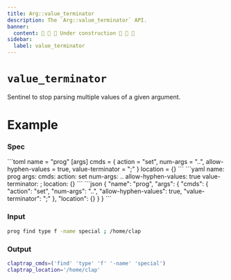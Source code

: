 ```yaml
---
title: Arg::value_terminator
description: The `Arg::value_terminator` API.
banner:
  content: 🚧 🚧 🚧 Under construction 🚧 🚧 🚧
sidebar:
  label: value_terminator
---
```



# `value_terminator` <LinkButton href="https://docs.rs/clap/latest/clap/struct.Arg.html#method.value_terminator" icon="open-book" variant="minimal"></LinkButton>

<Badge text="since 0.1.0" size="small" />

Sentinel to stop parsing multiple values of a given argument.

# Example

### Spec

<Tabs syncKey="format">
  <TabItem label="TOML">
```toml
name = "prog"
[args]
cmds = { action = "set", num-args = "..", allow-hyphen-values = true, value-terminator = ";" }
location = {}
```
  </TabItem>
  <TabItem label="YAML">
```yaml
name: prog
args:
  cmds:
    action: set
    num-args: ..
    allow-hyphen-values: true
    value-terminator: ;
  location: {}
```
  </TabItem>
  <TabItem label="JSON">
```json
{
  "name": "prog",
  "args": {
    "cmds": {
      "action": "set",
      "num-args": "..",
      "allow-hyphen-values": true,
      "value-terminator": ";"
    },
    "location": {}
  }
}
```
  </TabItem>
</Tabs>

### Input

```bash
prog find type f -name special ; /home/clap
```

### Output

```bash
claptrap_cmds=('find' 'type' 'f' '-name' 'special')
claptrap_location='/home/clap'
```
